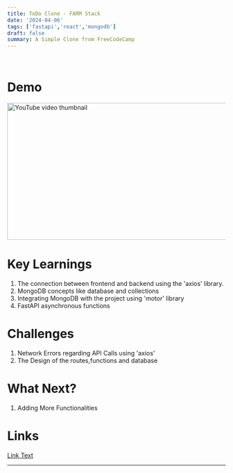 ```yaml
---
title: ToDo Clone - FARM Stack
date: '2024-04-06'
tags: ['fastapi','react','mongodb']
draft: false
summary: A Simple Clone from FreeCodeCamp
---
```



<br/>

# Demo
<div style={{ textAlign: 'center', width: '300px', height: '300px' }}>
  <a href="https://www.youtube.com/watch?v=pH4Awb92YUc" target="_blank">
    <img src="https://img.youtube.com/vi/pH4Awb92YUc/1.jpg" alt="YouTube video thumbnail" width="560" height="315" />
  </a>
</div>

# Key Learnings

1. The connection between frontend and backend using the 'axios' library.
2. MongoDB concepts like database and collections
3. Integrating MongoDB with the project using 'motor' library
4. FastAPI asynchronous functions

# Challenges

1. Network Errors regarding API Calls using 'axios'
2. The Design of the routes,functions and database

# What Next?

1. Adding More Functionalities

# Links
[Link Text](https://www.youtube.com/watch?v=OzUzrs8uJl8&t=308s&pp=ygUKZmFybSBzdGFjaw%3D%3D)

---